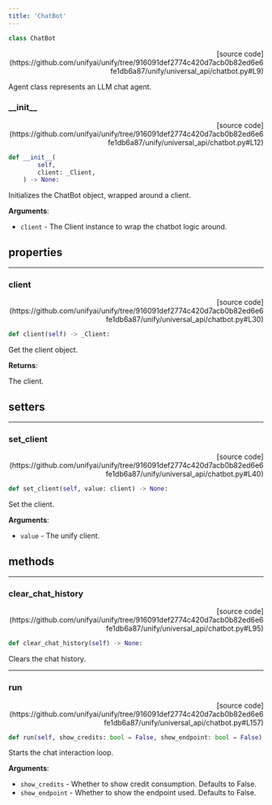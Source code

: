 ```yaml
---
title: 'ChatBot'
---
```


```python
class ChatBot
```

<p align="right">[source code](https://github.com/unifyai/unify/tree/916091def2774c420d7acb0b82ed6e6fe1db6a87/unify/universal_api/chatbot.py#L9)</p>

Agent class represents an LLM chat agent.

### \_\_init\_\_

<p align="right">[source code](https://github.com/unifyai/unify/tree/916091def2774c420d7acb0b82ed6e6fe1db6a87/unify/universal_api/chatbot.py#L12)</p>

```python
def __init__(
        self,
        client: _Client,
    ) -> None:
```

Initializes the ChatBot object, wrapped around a client.

**Arguments**:

- `client` - The Client instance to wrap the chatbot logic around.

## properties

---

### client

<p align="right">[source code](https://github.com/unifyai/unify/tree/916091def2774c420d7acb0b82ed6e6fe1db6a87/unify/universal_api/chatbot.py#L30)</p>

```python
def client(self) -> _Client:
```

Get the client object.  

**Returns**:

The client.

## setters

---

### set\_client

<p align="right">[source code](https://github.com/unifyai/unify/tree/916091def2774c420d7acb0b82ed6e6fe1db6a87/unify/universal_api/chatbot.py#L40)</p>

```python
def set_client(self, value: client) -> None:
```

Set the client.  

**Arguments**:

- `value` - The unify client.

## methods

---

### clear\_chat\_history

<p align="right">[source code](https://github.com/unifyai/unify/tree/916091def2774c420d7acb0b82ed6e6fe1db6a87/unify/universal_api/chatbot.py#L95)</p>

```python
def clear_chat_history(self) -> None:
```

Clears the chat history.

---

### run

<p align="right">[source code](https://github.com/unifyai/unify/tree/916091def2774c420d7acb0b82ed6e6fe1db6a87/unify/universal_api/chatbot.py#L157)</p>

```python
def run(self, show_credits: bool = False, show_endpoint: bool = False) -> None:
```

Starts the chat interaction loop.

**Arguments**:

- `show_credits` - Whether to show credit consumption. Defaults to False.
- `show_endpoint` - Whether to show the endpoint used. Defaults to False.